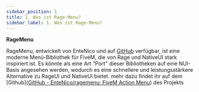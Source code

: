 ```yaml
---
sidebar_position: 1
title: 1. Was ist Rage-Menu?
sidebar_label: 1. Was ist Rage-Menu?
---
```


**RageMenu**


RageMenu, entwickelt von EnteNico und auf [GitHub](http://github.com/EnteNico/RageMenu) verfügbar, ist eine moderne Menü-Bibliothek für FiveM, die von Rage und NativeUI stark inspiriert ist. Es könnte als eine Art "Port" dieser Bibliotheken auf eine NUI-Basis angesehen werden, wodurch es eine schnellere und leistungsstärkere Alternative zu RageUI und NativeUI bietet. mehr dazu findet ihr auf dem [Github]([GitHub - EnteNico/ragemenu: FiveM Action Menu](https://github.com/EnteNico/RageMenu)) des Projekts